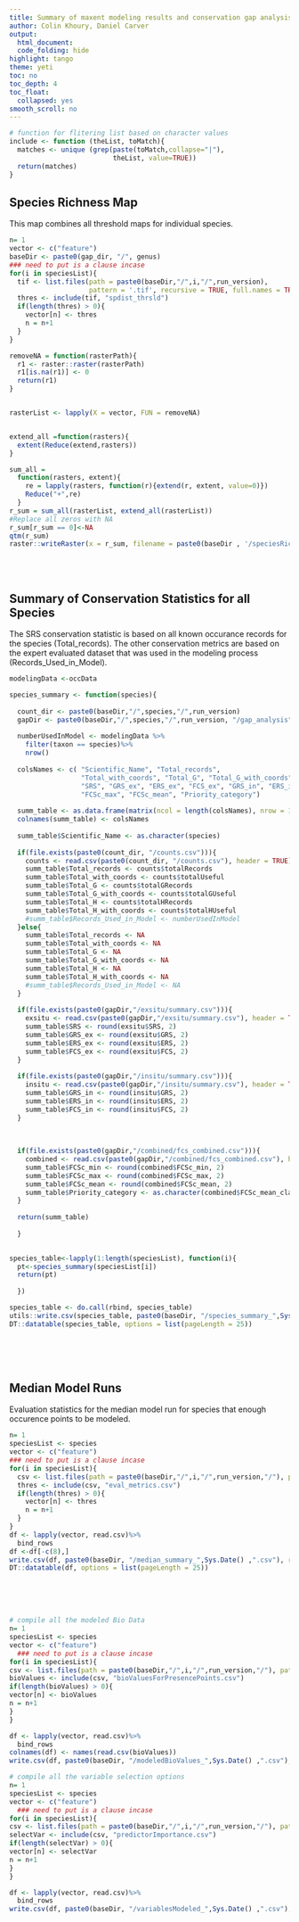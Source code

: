 ```yaml
---
title: Summary of maxent modeling results and conservation gap analysis results per taxon
author: Colin Khoury, Daniel Carver
output:
  html_document:
  code_folding: hide
highlight: tango
theme: yeti
toc: no
toc_depth: 4
toc_float:
  collapsed: yes
smooth_scroll: no
---
```

  
```r
# function for flitering list based on character values
include <- function (theList, toMatch){
  matches <- unique (grep(paste(toMatch,collapse="|"),
                          theList, value=TRUE))
  return(matches)
}
```


## Species Richness Map
This map combines all threshold maps for individual species.


```r
n= 1
vector <- c("feature")
baseDir <- paste0(gap_dir, "/", genus)
### need to put is a clause incase
for(i in speciesList){
  tif <- list.files(path = paste0(baseDir,"/",i,"/",run_version),
                    pattern = '.tif', recursive = TRUE, full.names = TRUE)
  thres <- include(tif, "spdist_thrsld")
  if(length(thres) > 0){
    vector[n] <- thres
    n = n+1
  }
}

removeNA = function(rasterPath){
  r1 <- raster::raster(rasterPath)
  r1[is.na(r1)] <- 0
  return(r1)
}


rasterList <- lapply(X = vector, FUN = removeNA)


extend_all =function(rasters){
  extent(Reduce(extend,rasters))
}

sum_all =
  function(rasters, extent){
    re = lapply(rasters, function(r){extend(r, extent, value=0)})
    Reduce("+",re)
  }
r_sum = sum_all(rasterList, extend_all(rasterList))
#Replace all zeros with NA
r_sum[r_sum == 0]<-NA
qtm(r_sum)
raster::writeRaster(x = r_sum, filename = paste0(baseDir , '/speciesRichness'), format = "GTiff",overwrite=TRUE)

```
<br>
<br>

  
## Summary of Conservation Statistics for all Species
  
The SRS conservation statistic is based on all known occurance records for the species (Total_records). The other conservation metrics are based on the expert evaluated dataset that was used in the modeling process (Records_Used_in_Model).   


```r

modelingData <-occData

species_summary <- function(species){
  
  count_dir <- paste0(baseDir,"/",species,"/",run_version)
  gapDir <- paste0(baseDir,"/",species,"/",run_version, "/gap_analysis")
  
  numberUsedInModel <- modelingData %>%
    filter(taxon == species)%>%
    nrow()
  
  colsNames <- c( "Scientific_Name", "Total_records",
                  "Total_with_coords", "Total_G", "Total_G_with_coords", "Total_H", "Total_H_with_coords",
                  "SRS", "GRS_ex", "ERS_ex", "FCS_ex", "GRS_in", "ERS_in", "FCS_in", "FCSc_min",
                  "FCSc_max", "FCSc_mean", "Priority_category")
  
  summ_table <- as.data.frame(matrix(ncol = length(colsNames), nrow = 1))
  colnames(summ_table) <- colsNames
  
  summ_table$Scientific_Name <- as.character(species)
  
  if(file.exists(paste0(count_dir, "/counts.csv"))){
    counts <- read.csv(paste0(count_dir, "/counts.csv"), header = TRUE)
    summ_table$Total_records <- counts$totalRecords
    summ_table$Total_with_coords <- counts$totalUseful
    summ_table$Total_G <- counts$totalGRecords
    summ_table$Total_G_with_coords <- counts$totalGUseful
    summ_table$Total_H <- counts$totalHRecords
    summ_table$Total_H_with_coords <- counts$totalHUseful
    #summ_table$Records_Used_in_Model <- numberUsedInModel
  }else{
    summ_table$Total_records <- NA
    summ_table$Total_with_coords <- NA
    summ_table$Total_G <- NA
    summ_table$Total_G_with_coords <- NA
    summ_table$Total_H <- NA
    summ_table$Total_H_with_coords <- NA
    #summ_table$Records_Used_in_Model <- NA
  }
  
  if(file.exists(paste0(gapDir,"/exsitu/summary.csv"))){
    exsitu <- read.csv(paste0(gapDir,"/exsitu/summary.csv"), header = TRUE)
    summ_table$SRS <- round(exsitu$SRS, 2)
    summ_table$GRS_ex <- round(exsitu$GRS, 2)
    summ_table$ERS_ex <- round(exsitu$ERS, 2)
    summ_table$FCS_ex <- round(exsitu$FCS, 2)
  }
  
  if(file.exists(paste0(gapDir,"/insitu/summary.csv"))){
    insitu <- read.csv(paste0(gapDir,"/insitu/summary.csv"), header = TRUE)
    summ_table$GRS_in <- round(insitu$GRS, 2)
    summ_table$ERS_in <- round(insitu$ERS, 2)
    summ_table$FCS_in <- round(insitu$FCS, 2)
  }
  
  
  
  if(file.exists(paste0(gapDir,"/combined/fcs_combined.csv"))){
    combined <- read.csv(paste0(gapDir,"/combined/fcs_combined.csv"), header = TRUE)
    summ_table$FCSc_min <- round(combined$FCSc_min, 2)
    summ_table$FCSc_max <- round(combined$FCSc_max, 2)
    summ_table$FCSc_mean <- round(combined$FCSc_mean, 2)
    summ_table$Priority_category <- as.character(combined$FCSc_mean_class)
  }
  
  return(summ_table)
  
  }
 

species_table<-lapply(1:length(speciesList), function(i){
  pt<-species_summary(speciesList[i])
  return(pt)
  
  })

species_table <- do.call(rbind, species_table)
utils::write.csv(species_table, paste0(baseDir, "/species_summary_",Sys.Date() ,".csv"), row.names = FALSE, quote = FALSE)
DT::datatable(species_table, options = list(pageLength = 25))

```



<br>
<br>
<br>
  
  
## Median Model Runs
Evaluation statistics for the median model run for species that enough occurence points to be modeled.

```r
n= 1
speciesList <- species
vector <- c("feature")
### need to put is a clause incase
for(i in speciesList){
  csv <- list.files(path = paste0(baseDir,"/",i,"/",run_version,"/"), pattern = '.csv', recursive = TRUE, full.names = TRUE)
  thres <- include(csv, "eval_metrics.csv")
  if(length(thres) > 0){
    vector[n] <- thres
    n = n+1
  }
}
df <- lapply(vector, read.csv)%>%
  bind_rows
df <-df[-c(8),]
write.csv(df, paste0(baseDir, "/median_summary_",Sys.Date() ,".csv"), row.names = FALSE, quote = FALSE)
DT::datatable(df, options = list(pageLength = 25))

```

<br>
<br>
<br>

```r
# compile all the modeled Bio Data
n= 1
speciesList <- species
vector <- c("feature")
  ### need to put is a clause incase
for(i in speciesList){
csv <- list.files(path = paste0(baseDir,"/",i,"/",run_version,"/"), pattern = '.csv', recursive = TRUE, full.names = TRUE)
bioValues <- include(csv, "bioValuesForPresencePoints.csv")
if(length(bioValues) > 0){
vector[n] <- bioValues
n = n+1
}
}

df <- lapply(vector, read.csv)%>%
  bind_rows
colnames(df) <- names(read.csv(bioValues))
write.csv(df, paste0(baseDir, "/modeledBioValues_",Sys.Date() ,".csv"), row.names = FALSE)
```

```r
# compile all the variable selection options
n= 1
speciesList <- species
vector <- c("feature")
  ### need to put is a clause incase
for(i in speciesList){
csv <- list.files(path = paste0(baseDir,"/",i,"/",run_version,"/"), pattern = '.csv', recursive = TRUE, full.names = TRUE)
selectVar <- include(csv, "predictorImportance.csv")
if(length(selectVar) > 0){
vector[n] <- selectVar
n = n+1
}
}

df <- lapply(vector, read.csv)%>%
  bind_rows
write.csv(df, paste0(baseDir, "/variablesModeled_",Sys.Date() ,".csv"), row.names = FALSE)
```


